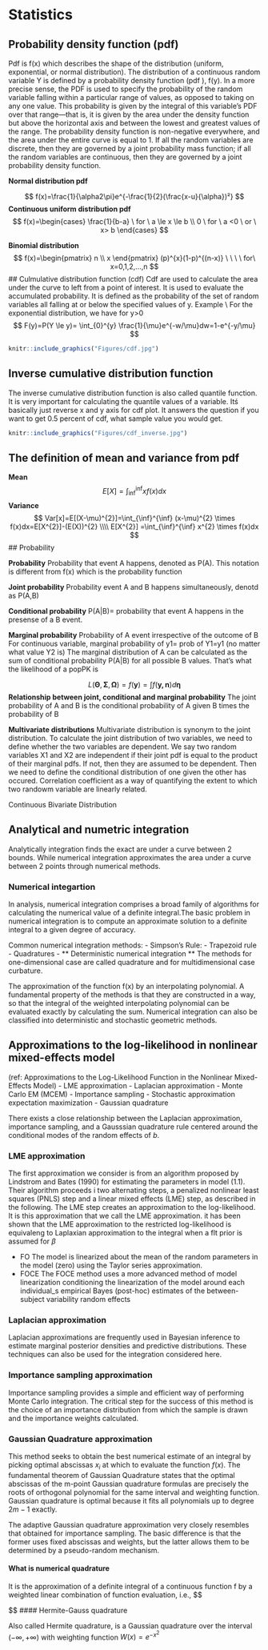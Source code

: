 # Statistics

## Probability density function (pdf)

Pdf is f(x) which describes the shape of the distribution (uniform, exponential, or normal distribution). The distribution of a continuous random variable Y is defined by a probability density function (pdf ), f(y). In a more precise sense, the PDF is used to specify the probability of the random variable falling within a particular range of values, as opposed to taking on any one value. This probability is given by the integral of this variable's PDF over that range—that is, it is given by the area under the density function but above the horizontal axis and between the lowest and greatest values of the range. The probability density function is non-negative everywhere, and the area under the entire curve is equal to 1. If all the random variables are discrete, then they are governed by a joint probability mass function; if all the random variables are continuous, then they are governed by a joint probability density function.

**Normal distribution pdf** 

$$
f(x)=\frac{1}{\alpha2\pi}e^{-\frac{1}{2}(\frac{x-u}{\alpha})²}
$$ 
**Continuous uniform distribution pdf**
$$
f(x)=\begin{cases}
\frac{1}{b-a} \ for \ a \le x \le b \\
0 \ for \ a <0 \ or \ x> b
\end{cases}
$$

**Binomial distribution**
$$
f(x)=\begin{pmatrix} n \\ x \end{pmatrix} (p)^{x}(1-p)^{(n-x)}  \ \ \ \ for\ x=0,1,2,...,n
$$
## Culmulative distribution function (cdf)
Cdf are used to calculate the area under the curve to left from a point of interest. It is used to evaluate the accumulated probability. It is defined as the probability of the set of random variables all falling at or below the specified values of y.
Example \\
For the exponential distribution, we have for y>0
$$
F(y)=P(Y \le y)= \int_{0}^{y} \frac{1}{\mu}e^{-w/\mu}dw=1-e^{-y/\mu}
$$

```r
knitr::include_graphics("Figures/cdf.jpg")
```
## Inverse cumulative distribution function
The inverse cumulative distribution function is also called quantile function. It is very important for calculating the quantile values of a variable. Itś basically just reverse x and y axis for cdf plot. It answers the question if you want to get 0.5 percent of cdf, what sample value you would get.

```r
knitr::include_graphics("Figures/cdf_inverse.jpg")
```

## The definition of mean and variance from pdf
**Mean**
$$
E[X]=\int_{\inf}^{\inf} x f(x)dx
$$
**Variance**
$$
Var[x]=E[(X-\mu)^{2}]=\int_{\inf}^{\inf} (x-\mu)^{2} \times f(x)dx=E[X^{2}]-(E(X))^{2} \\\\
E[X^{2}] =\int_{\inf}^{\inf} x^{2} \times f(x)dx
$$
## Probability

**Probability**
Probability that event A happens, denoted as P(A). This notation is different from f(x) which is the probability function

**Joint probability**
Probability event A and B happens simultaneously, denotd as P(A,B)


**Conditional probability**
P(A|B)= probability that event A happens in the presense of a B event.

**Marginal probability**
Probability of A event irrespective of the outcome of B
For continuous variable, marginal probability of y1= prob of Y1=y1 (no matter what value Y2 is)
The marginal distribution of A can be calculated as the sum of conditional probability P(A|B) for all possible B values. That's what the likelihood of a popPK is 

$$
L(\boldsymbol{\Theta},\boldsymbol{\Sigma}, \boldsymbol{\Omega})= f(\boldsymbol{y})=\int f(\boldsymbol{y,n}) d\boldsymbol{\eta}
$$
**Relationship between joint, conditional and marginal probability**
The joint probability of A and B is the conditional probability of A given B times the probability of B

**Multivariate distributions**
Multivariate distribution is synonym to the joint distribution. To calculate the joint distribution of two variables, we need to define whether the two variables are dependent. 
We say two random variables X1 and X2 are independent if their joint pdf is equal to the product of their marginal pdfs.
If not, then they are assumed to be dependent. Then we need to define the conditional distribution of one given the other has occured.
Correlation coefficient as a way of quantifying the extent to which two randowm variable are linearly related.

Continuous Bivariate Distribution

## Analytical and numetric integration
Analytically integration finds the exact are under a curve between 2 bounds. While numerical integration approximates the area under a curve between 2 points through numerical methods.

### Numerical integartion 
In analysis, numerical integration comprises a broad family of algorithms for calculating the numerical value of a definite integral.The basic problem in numerical integration is to compute an approximate solution to a definite integral to a given degree of accuracy. 


Common numerical integration methods:
- Simpson's Rule: 
- Trapezoid rule
- Quadratures
    - 
** Deterministic numerical integration **
The methods for one-dimensional case are called quadrature and for multidimensional case curbature.

The approximation of the function f(x) by an interpolating polynomial. A fundamental property of the methods is that they are constructed in a way, so that the integral of the weighted interpolating polynomial can be evaluated exactly by calculating the sum.
Numerical integration can also be classified into deterministic and stochastic geometric methods.


## Approximations to the log-likelihood in nonlinear mixed-effects model
(ref: Approximations to the Log-Likelihood Function in the Nonlinear Mixed-Effects Model)
- LME approximation
- Laplacian approximation
- Monte Carlo EM (MCEM) 
- Importance sampling
- Stochastic approximation expectation maximization
- Gaussian quadrature

There exists a close relationship between the Laplacian approximation, importance sampling, and a Gausssian quadrature rule centered around the conditional modes of the random effects of $b$.

### LME approximation
The first approximation we consider is from an algorithm proposed by Lindstrom and Bates (1990) for estimating the parameters in model (1.1). Their algorithm proceeds i two alternating steps, a penalized nonlinear least squares (PNLS) step and a linear mixed effects (LME) step, as described in the following. The LME step creates an approximation to the log-likelihood. It is this approximation that we call the LME approximation. it has been shown that the LME approximation to the restricted log-likelihood is equivaleng to Laplaxian approximation to the integral when a flt prior is assumed for $\beta$

- FO The model is linearized about the mean of the random parameters in the model (zero) using the
Taylor series approximation.
- FOCE The FOCE method uses a more advanced method of model linearization conditioning the linearization of the model around each individual_s empirical Bayes (post-hoc) estimates of the between-subject variability random effects

### Laplacian approximation
Laplacian approximations are frequently used in Bayesian inference to estimate marginal posterior densities and predictive distributions. These techniques can also be used for the integration considered here.

### Importance sampling approximation
Importance sampling provides a simple and efficient way of performing Monte Carlo integration. The critical step for the success of this method is the choice of an importance distribution from which the sample is drawn and the importance weights calculated. 

### Gaussian Quadrature approximation
This method seeks to obtain the best numerical estimate of an integral by picking optimal abscissas $x_{i}$ at which to evaluate the function $f(x)$. The fundamental theorem of Gaussian Quadrature states that the optimal abscissas of the m-point Gaussian quadrature formulas are precisely the roots of orthogonal polynomial for the same interval and weighting function. Gaussian quadrature is optimal because it fits all polynomials up to degree $2m-1$ exactly.

The adaptive Gaussian quadrature approximation very closely resembles that obtained for importance sampling. The basic difference is that the former uses fixed abscissas and weights, but the latter allows them to be determined by a pseudo-random mechanism.
 

#### What is numerical quadrature
It is the approximation of a definite integral of a continuous function f by a weighted linear combination of function evaluation, i.e.,
$$

$$
#### Hermite-Gauss quadrature

Also called Hermite quadrature, is a Gaussian quadrature over the interval $(-\infty,+\infty)$ with weighting function $W(x)=e^{-x^{2}}$
